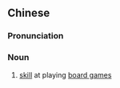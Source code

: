 {{also|棋艺}}
==Chinese==
{{zh-forms|s=棋艺}}

===Pronunciation===
{{zh-pron
|m=qíyì
|cat=n
}}

===Noun===
{{zh-noun}}

# [[skill]] at playing [[board game]]s